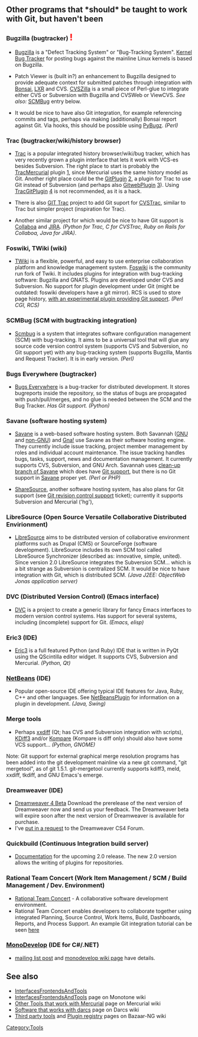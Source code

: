 == Other programs that *should* be taught to work with Git, but haven't been ==


===Bugzilla (bugtracker){{anchor|Bugzilla}}{{anchor|Bonsai}} <span style="font-size: x-large; color: red">!</span>===
*[http://www.bugzilla.org/ Bugzilla] is a "Defect Tracking System" or "Bug-Tracking System".  [http://bugzilla.kernel.org/ Kernel Bug Tracker] for posting bugs against the mainline Linux kernels is based on Bugzilla.

*Patch Viewer is (built in?) an enhancement to Bugzilla designed to provide adequate context for submitted patches through integration with [http://www.mozilla.org/projects/bonsai/ Bonsai], [http://lxr.sourceforge.net/ LXR] and CVS. [http://www.cvszilla.org/ CVSZilla] is a small piece of Perl-glue to integrate either CVS or Subversion with Bugzilla and CVSWeb or ViewCVS. ''See also:'' [[#scmbug|SCMBug]] entry below.

*It would be nice to have also Git integration, for example referencing commits and tags, perhaps via making (additionally) Bonsai report against Git. Via hooks, this should be possible using [http://www.liquidx.net/pybugz/ PyBugz]. ''(Perl)''

===Trac (bugtracker/wiki/history browser){{anchor|Trac}}{{anchor|[[GitTrac]]}}===
*[http://www.edgewall.com/trac/ Trac] is a popular integrated history browser/wiki/bug tracker, which has very recently grown a plugin interface that lets it work with VCS-es besides Subversion. The right place to start is probably the [[TracMercurial]] plugin [http://projects.edgewall.com/trac/wiki/TracMercurial], since Mercurial uses the same history model as Git. Another right place could be the [[GitPlugin]] [http://trac-hacks.org/wiki/GitPlugin], a plugin for Trac to use Git instead of Subversion (and perhaps also [[GitwebPlugin]] [http://trac-hacks.org/wiki/GitwebPlugin]). Using [[TracGitPlugin]] [http://trac-hacks.org/wiki/TracGitPlugin] is not recommended, as it is a hack.

*There is also [http://cvstrac.org/cvstrac/wiki?p=GitTrac GIT Trac] project to add Git suport for [http://cvstrac.org/ CVSTrac], similar to Trac but simpler project (inspiration for Trac).

*Another similar project for which would be nice to have Git support is [http://collaboa.org/about Collaboa] and [http://www.atlassian.com/software/jira/ JIRA]. ''(Python for Trac, C for CVSTrac, Ruby on Rails for Collaboa, Java for JIRA)''.

===Foswiki, TWiki (wiki){{anchor|TWiki}}===
*[http://twiki.org/ TWiki] is a flexible, powerful, and easy to use enterprise collaboration platform and knowledge management system. [http://foswiki.org/ Foswiki] is the community run fork of Twiki. It includes plugins for integration with bug-tracking software: Bugzilla and GNATS. Plugins are developed under CVS and Subversion. No support for plugin development under Git (might be outdated: foswiki developers have a git mirror). RCS is used to store page history, [http://minersoft.org/twiki/bin/view/TWikiOnGit/WebHome with an experimental plugin providing Git support]. ''(Perl CGI, RCS)''

===SCMBug (SCM with bugtracking integration){{anchor|scmbug}}===
*[http://www.mkgnu.net/?q=scmbug Scmbug] is a system that integrates software configuration management (SCM) with bug-tracking. It aims to be a universal tool that will glue any source code version control system (supports CVS and Subversion, no Git support yet) with any bug-tracking system (supports Bugzilla, Mantis and Request Tracker). It is in early version. ''(Perl)''

===Bugs Everywhere (bugtracker){{anchor|be}}===
*[http://bugseverywhere.org Bugs Everywhere] is a bug-tracker for distributed development. It stores bugreports inside the repository, so the status of bugs are propagated with push/pull/merges, and no glue is needed between the SCM and the Bug Tracker. ''Has Git support.'' ''(Python)''

===Savane (software hosting system){{anchor|Savane}}===
*[https://gna.org/projects/savane Savane] is a web-based software hosting system. Both Savannah ([https://savannah.gnu.org GNU] and [https://savannah.nongnu.org/ non-GNU]) and [https://gna.org Gna!] use Savane as their software hosting engine. They currently include issue tracking, project member management by roles and individual account maintenance. The issue tracking handles bugs, tasks, support, news and documentation management. It currently supports CVS, Subversion, and GNU Arch. Savannah uses [https://savannah.nongnu.org/p/savane-cleanup clean-up branch of Savane] which does have [https://savannah.gnu.org/maintenance/Git Git support], but there is no Git support in [https://gna.org/projects/savane Savane] proper yet. ''(Perl or PHP)''

*[http://sharesource.org/about/ ShareSource], another software hosting system, has also plans for Git support (see [http://sharesource.org/project/sharesource/bugtracker/view/67/ Git revision control support] ticket); currently it supports Subversion and Mercurial ('hg'),

===LibreSource (Open Source Versatile Collaborative Distributed Envirionment){{anchor|libresource}}===
*[http://www.libresource.org/ LibreSource] aims to be distributed version of collaborative environment platforms such as Drupal (CMS) or SourceForge (software development).  LibreSource includes its own SCM tool called LibreSource Synchronizer (described as: innovative, simple, united).  Since version 2.0 LibreSource integrates the Subversion SCM... which is a bit strange as Subversion is centralized SCM.  It would be nice to have integration with Git, which is distributed SCM. ''(Java J2EE: ObjectWeb Jonas application server)''

===DVC (Distributed Version Control) (Emacs interface){{anchor|DVC}}===
*[http://download.gna.org/dvc/ DVC] is a project to create a generic library for fancy Emacs interfaces to modern version control systems. Has support for several systems, including (incomplete) support for Git. ''(Emacs, elisp)''

===Eric3 (IDE){{anchor|Eric3}}===
*[http://www.die-offenbachs.de/detlev/eric3.html Eric3] is a full featured Python (and Ruby) IDE that is written in PyQt using the QScintilla editor widget. It supports CVS, Subversion and Mercurial. ''(Python, Qt)''

===[[NetBeans]] (IDE){{anchor|[[NetBeans]]}}===
*Popular open-source IDE offering typical IDE features for Java, Ruby, C++ and other languages. See [[NetBeansPlugin]] for information on a plugin in development. ''(Java, Swing)''

===Merge tools {{anchor|xxdiff}}{{anchor|KDiff3}}{{anchor|Kompare}}===
*Perhaps [http://furius.ca/xxdiff/ xxdiff] (Qt; has CVS and Subversion integration with scripts), [http://kdiff3.sourceforge.net/ KDiff3] and/or [http://www.caffeinated.me.uk/kompare/ Kompare] (Kompare is diff only) should also have some VCS support...  ''(Python, GNOME)''

Note: Git support for external graphical merge resolution programs has been added into the git development mainline via a new git command, "git mergetool", as of git 1.5.1.  git-mergetool currently supports kdiff3, meld, xxdiff, tkdiff, and GNU Emacs's emerge.

===Dreamweaver  (IDE){{anchor|Dreamweaver}}===
*[http://labs.adobe.com/technologies/dreamweavercs4/ Dreamweaver 4 Beta] Download the prerelease of the next version of Dreamweaver now and send us your feedback. The Dreamweaver beta will expire soon after the next version of Dreamweaver is available for purchase.
*I've [http://www.adobe.com/cfusion/webforums/forum/messageview.cfm?catid=674&threadid=1370996 put in a request] to the Dreamweaver CS4 Forum.

===Quickbuild (Continuous Integration build server)===
*[http://wiki.pmease.com/display/qb2/Documentation+Home Documentation] for the upcoming 2.0 release. The new 2.0 version allows the writing of plugins for repositories.

===Rational Team Concert (Work Item Management / SCM / Build Management / Dev. Environment)===
*[https://jazz.net/projects/rational-team-concert/ Rational Team Concert] - A collaborative software development environment.
*Rational Team Concert enables developers to collaborate together using integrated Planning, Source Control, Work Items, Build, Dashboards, Reports, and Process Support. An example Git integration tutorial can be seen [https://jazz.net/library/article/194 here]

===[[MonoDevelop]] (IDE for C#/.NET)===
*[http://kerneltrap.org/mailarchive/git/2008/11/12/4067754 mailing list post] and [http://monodevelop.com/Developers/TODO monodevelop wiki page] have details.

==See also==
* [[InterfacesFrontendsAndTools]]
* [http://www.venge.net/monotone/wiki/InterfacesFrontendsAndTools [[InterfacesFrontendsAndTools]]] page on Monotone wiki
* [http://www.selenic.com/mercurial/wiki/index.cgi/OtherTools Other Tools that work with Mercurial] page on Mercurial wiki
* [http://wiki.darcs.net/DarcsWiki/RelatedSoftware Software that works with darcs] page on Darcs wiki
* [http://bazaar-vcs.org/3rdPartyTools Third party tools] and [http://bazaar-vcs.org/PluginRegistry Plugin registry] pages on Bazaar-NG wiki

[[Category:Tools]]